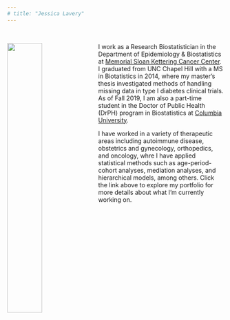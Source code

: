 ```yaml
---
# title: "Jessica Lavery"
---
```

<!-- Global site tag (gtag.js) - Google Analytics -->
<script async src="https://www.googletagmanager.com/gtag/js?id=UA-137654852-1"></script>
<script>
  window.dataLayer = window.dataLayer || [];
  function gtag(){dataLayer.push(arguments);}
  gtag('js', new Date());

  gtag('config', 'UA-137654852-1');
</script>


<link rel="stylesheet" href="styles.css" type="text/css">  
<link rel="stylesheet" href="fonts/academicons.min.css"/>

<!-- <i>Research Biostatistican, Memorial Sloan Kettering Cancer Center</i> -->
<!-- <br><br> -->

<img src="images/Lavery_170407_12.jpg" style="width:40%; margin-right: 10px" align="left">

I work as a Research Biostatistician in the Department of Epidemiology & Biostatistics at [Memorial Sloan Kettering Cancer Center](https://www.mskcc.org/departments/epidemiology-biostatistics). I graduated from UNC Chapel Hill with a MS in Biotatistics in 2014, where my master's thesis investigated methods of handling missing data in type I diabetes clinical trials.   As of Fall 2019, I am also a part-time student in the Doctor of Public Health (DrPH) program in Biostatistics at [Columbia University](https://www.mailman.columbia.edu/academics/degrees/doctoral-programs/doctor-public-health/biostatistics/drph-student-profiles). 

I have worked in a variety of therapeutic areas including autoimmune disease, obstetrics and gynecology, orthopedics, and oncology, whre I have applied statistical methods such as age-period-cohort analyses, mediation analyses, and hierarchical models, among others. Click the link above to explore my portfolio for more details about what I'm currently working on.

